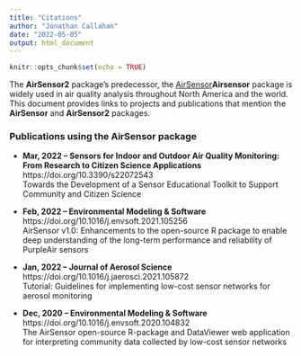 ```yaml
---
title: "Citations"
author: "Jonathan Callahan"
date: "2022-05-05"
output: html_document
---
```


```r
knitr::opts_chunk$set(echo = TRUE)
```

The **AirSensor2** package's predecessor, the 
[AirSensor](https://github.com/MazamaScience/AirSensor)**Airsensor** package
is widely used in air quality analysis throughout North America and the world.
This document provides links to projects and publications that mention the
**AirSensor** and **AirSensor2** packages.

### Publications using the **AirSensor** package

* **Mar, 2022 -- Sensors for Indoor and Outdoor Air Quality Monitoring: From Research to Citizen Science Applications**<br>
https://doi.org/10.3390/s22072543<br>
Towards the Development of a Sensor Educational Toolkit to Support Community and Citizen Science

* **Feb, 2022 -- Environmental Modeling & Software**<br>
https://doi.org/10.1016/j.envsoft.2021.105256<br>
AirSensor v1.0: Enhancements to the open-source R package to enable deep understanding of the long-term performance and reliability of PurpleAir sensors

* **Jan, 2022 -- Journal of Aerosol Science**<br>
https://doi.org/10.1016/j.jaerosci.2021.105872<br>
Tutorial: Guidelines for implementing low-cost sensor networks for aerosol monitoring

* **Dec, 2020 -- Environmental Modeling & Software**<br>
https://doi.org/10.1016/j.envsoft.2020.104832<br>
The AirSensor open-source R-package and DataViewer web application for interpreting community data collected by low-cost sensor networks

